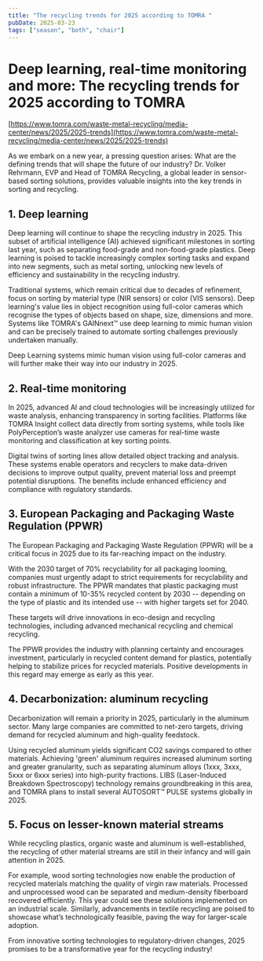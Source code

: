 ```yaml
---
title: "The recycling trends for 2025 according to TOMRA "
pubDate: 2025-03-23
tags: ["season", "both", "chair"]
---
```




# Deep learning, real-time monitoring and more: The recycling trends for 2025 according to TOMRA 

[https://www.tomra.com/waste-metal-recycling/media-center/news/2025/2025-trends](https://www.tomra.com/waste-metal-recycling/media-center/news/2025/2025-trends)

As we embark on a new year, a pressing question arises: What are the defining trends that will shape the future of our industry? Dr. Volker Rehrmann, EVP and Head of TOMRA Recycling, a global leader in sensor-based sorting solutions, provides valuable insights into the key trends in sorting and recycling.

## 1. Deep learning

Deep learning will continue to shape the recycling industry in 2025. This subset of artificial intelligence (AI) achieved significant milestones in sorting last year, such as separating food-grade and non-food-grade plastics. Deep learning is poised to tackle increasingly complex sorting tasks and expand into new segments, such as metal sorting, unlocking new levels of efficiency and sustainability in the recycling industry.

Traditional systems, which remain critical due to decades of refinement, focus on sorting by material type (NIR sensors) or color (VIS sensors). Deep learning's value lies in object recognition using full-color cameras which recognise the types of objects based on shape, size, dimensions and more. Systems like TOMRA's GAINnext™ use deep learning to mimic human vision and can be precisely trained to automate sorting challenges previously undertaken manually. 

Deep Learning systems mimic human vision using full-color cameras and will further make their way into our industry in 2025.

## 2. Real-time monitoring


In 2025, advanced AI and cloud technologies will be increasingly utilized for waste analysis, enhancing transparency in sorting facilities. Platforms like TOMRA Insight collect data directly from sorting systems, while tools like PolyPerception’s waste analyzer use cameras for real-time waste monitoring and classification at key sorting points.

Digital twins of sorting lines allow detailed object tracking and analysis. These systems enable operators and recyclers to make data-driven decisions to improve output quality, prevent material loss and preempt potential disruptions. The benefits include enhanced efficiency and compliance with regulatory standards.

## 3. European Packaging and Packaging Waste Regulation (PPWR)

The European Packaging and Packaging Waste Regulation (PPWR) will be a critical focus in 2025 due to its far-reaching impact on the industry.

With the 2030 target of 70% recyclability for all packaging looming, companies must urgently adapt to strict requirements for recyclability and robust infrastructure. The PPWR mandates that plastic packaging must contain a minimum of 10-35% recycled content by 2030 -- depending on the type of plastic and its intended use -- with higher targets set for 2040.

These targets will drive innovations in eco-design and recycling technologies, including advanced mechanical recycling and chemical recycling.

The PPWR provides the industry with planning certainty and encourages investment, particularly in recycled content demand for plastics, potentially helping to stabilize prices for recycled materials. Positive developments in this regard may emerge as early as this year. 


## 4. Decarbonization: aluminum recycling

Decarbonization will remain a priority in 2025, particularly in the aluminum sector. Many large companies are committed to net-zero targets, driving demand for recycled aluminum and high-quality feedstock.

Using recycled aluminum yields significant CO2 savings compared to other materials. Achieving 'green' aluminum requires increased aluminum sorting and greater granularity, such as separating aluminum alloys (1xxx, 3xxx, 5xxx or 6xxx series) into high-purity fractions. LIBS (Laser-Induced Breakdown Spectroscopy) technology remains groundbreaking in this area, and TOMRA plans to install several AUTOSORT™ PULSE systems globally in 2025. 

## 5. Focus on lesser-known material streams
While recycling plastics, organic waste and aluminum is well-established, the recycling of other material streams are still in their infancy and will gain attention in 2025.

For example, wood sorting technologies now enable the production of recycled materials matching the quality of virgin raw materials. Processed and unprocessed wood can be separated and medium-density fiberboard recovered efficiently. This year could see these solutions implemented on an industrial scale. Similarly, advancements in textile recycling are poised to showcase what’s technologically feasible, paving the way for larger-scale adoption.

From innovative sorting technologies to regulatory-driven changes, 2025 promises to be a transformative year for the recycling industry! 
